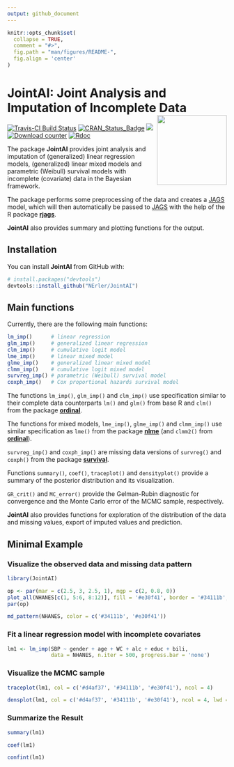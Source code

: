 ```yaml
---
output: github_document
---
```


<!-- README.md is generated from README.Rmd. Please edit that file -->

```r
knitr::opts_chunk$set(
  collapse = TRUE,
  comment = "#>",
  fig.path = "man/figures/README-",
  fig.align = 'center'
)
```


# JointAI: Joint Analysis and Imputation of Incomplete Data <img src="man/figures/logo.png" align="right" alt="" width="160" />


[![Travis-CI Build Status](https://travis-ci.org/NErler/JointAI.svg?branch=master)](https://travis-ci.org/NErler/JointAI)
[![CRAN_Status_Badge](https://www.r-pkg.org/badges/version-last-release/JointAI)](https://CRAN.R-project.org/package=JointAI)
[![](https://cranlogs.r-pkg.org/badges/grand-total/JointAI)](https://CRAN.R-project.org/package=JointAI)
[![Download counter](http://cranlogs.r-pkg.org/badges/JointAI)](https://cran.r-project.org/package=JointAI)
[![Rdoc](http://www.rdocumentation.org/badges/version/JointAI)](http://www.rdocumentation.org/packages/JointAI)
<!-- [![](https://codecov.io/gh/NErler/JointAI/branch/master/graph/badge.svg)](https://codecov.io/gh/NErler/JointAI) -->


The package **JointAI** provides joint analysis and imputation of 
(generalized) linear regression models, (generalized) linear mixed models 
and parametric (Weibull) survival models with incomplete (covariate) data in 
the Bayesian framework.

The package performs some preprocessing of the data and creates a 
[JAGS](http://mcmc-jags.sourceforge.net) model, which will then automatically 
be passed to [JAGS](http://mcmc-jags.sourceforge.net)
with the help of the R package [**rjags**](https://CRAN.R-project.org/package=rjags).

**JointAI** also provides summary and plotting functions for the output.

    
## Installation

You can install **JointAI** from GitHub with:

```r
# install.packages("devtools")
devtools::install_github("NErler/JointAI")
```


## Main functions
Currently, there are the following main functions:

``` r
lm_imp()      # linear regression
glm_imp()     # generalized linear regression 
clm_imp()     # cumulative logit model
lme_imp()     # linear mixed model
glme_imp()    # generalized linear mixed model
clmm_imp()    # cumulative logit mixed model
survreg_imp() # parametric (Weibull) survival model
coxph_imp()   # Cox proportional hazards survival model
```

The functions `lm_imp()`, `glm_imp()` and `clm_imp()` use specification similar
to their complete data counterparts `lm()` and `glm()` from base R and `clm()`
from the package [**ordinal**](https://CRAN.R-project.org/package=ordinal).

The functions for mixed models, `lme_imp()`, `glme_imp()` and `clmm_imp()` use
similar specification as `lme()` from the package 
[**nlme**](https://CRAN.R-project.org/package=nlme) (and `clmm2()` from
[**ordinal**](https://CRAN.R-project.org/package=nlme)).

`survreg_imp()` and `coxph_imp()` are missing data versions of `survreg()` and
`coxph()` from the package [**survival**](https://CRAN.R-project.org/package=survival).


Functions `summary()`, `coef()`, `traceplot()` and `densityplot()` provide a summary
of the posterior distribution and its visualization.

`GR_crit()` and `MC_error()` provide the Gelman-Rubin diagnostic for
convergence and the Monte Carlo error of the MCMC sample, respectively.

**JointAI** also provides functions for exploration of the distribution of the
data and missing values, export of imputed values and prediction.


## Minimal Example
### Visualize the observed data and missing data pattern
```r
library(JointAI)

op <- par(mar = c(2.5, 3, 2.5, 1), mgp = c(2, 0.8, 0))
plot_all(NHANES[c(1, 5:6, 8:12)], fill = '#e30f41', border = '#34111b', ncol = 4, nclass = 30)
par(op)
```


```r
md_pattern(NHANES, color = c('#34111b', '#e30f41'))
```

### Fit a linear regression model with incomplete covariates

```r
lm1 <- lm_imp(SBP ~ gender + age + WC + alc + educ + bili,
              data = NHANES, n.iter = 500, progress.bar = 'none')
```

### Visualize the MCMC sample
```r
traceplot(lm1, col = c('#d4af37', '#34111b', '#e30f41'), ncol = 4)
```

```r
densplot(lm1, col = c('#d4af37', '#34111b', '#e30f41'), ncol = 4, lwd = 2)
```

### Summarize the Result
```r
summary(lm1)
```

```r
coef(lm1)

confint(lm1)
```

